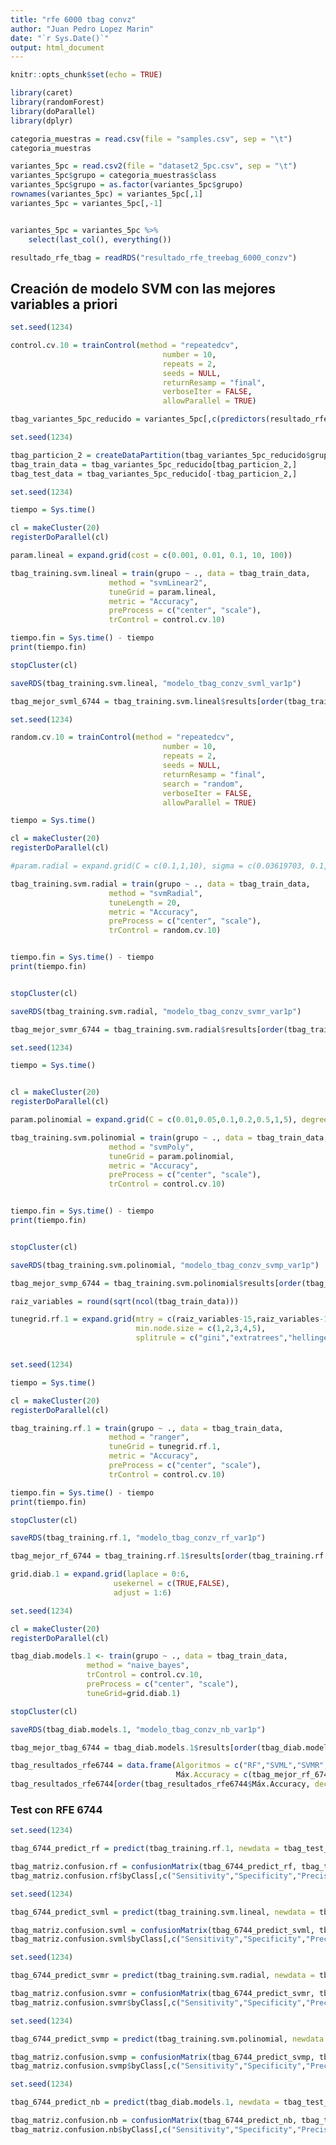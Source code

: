 ```yaml
---
title: "rfe 6000 tbag convz"
author: "Juan Pedro Lopez Marin"
date: "`r Sys.Date()`"
output: html_document
---
```


```r
knitr::opts_chunk$set(echo = TRUE)
```


```r
library(caret)
library(randomForest)
library(doParallel)
library(dplyr)
```

```r
categoria_muestras = read.csv(file = "samples.csv", sep = "\t")
categoria_muestras
```

```r
variantes_5pc = read.csv2(file = "dataset2_5pc.csv", sep = "\t")
variantes_5pc$grupo = categoria_muestras$class
variantes_5pc$grupo = as.factor(variantes_5pc$grupo)
rownames(variantes_5pc) = variantes_5pc[,1]
variantes_5pc = variantes_5pc[,-1]


variantes_5pc = variantes_5pc %>%
    select(last_col(), everything())

```

```r
resultado_rfe_tbag = readRDS("resultado_rfe_treebag_6000_conzv")
```
























## Creación de modelo SVM con las mejores variables a priori

```r
set.seed(1234)

control.cv.10 = trainControl(method = "repeatedcv", 
                                  number = 10,
                                  repeats = 2,
                                  seeds = NULL, 
                                  returnResamp = "final",
                                  verboseIter = FALSE,
                                  allowParallel = TRUE)
```

```r
tbag_variantes_5pc_reducido = variantes_5pc[,c(predictors(resultado_rfe_tbag),"grupo")]
```

```r
set.seed(1234)

tbag_particion_2 = createDataPartition(tbag_variantes_5pc_reducido$grupo, p=0.85, list = FALSE)
tbag_train_data = tbag_variantes_5pc_reducido[tbag_particion_2,]
tbag_test_data = tbag_variantes_5pc_reducido[-tbag_particion_2,]
```

```r
set.seed(1234)

tiempo = Sys.time()

cl = makeCluster(20)
registerDoParallel(cl)

param.lineal = expand.grid(cost = c(0.001, 0.01, 0.1, 10, 100))

tbag_training.svm.lineal = train(grupo ~ ., data = tbag_train_data,
                      method = "svmLinear2",
                      tuneGrid = param.lineal,
                      metric = "Accuracy",
                      preProcess = c("center", "scale"),
                      trControl = control.cv.10)

tiempo.fin = Sys.time() - tiempo
print(tiempo.fin)

stopCluster(cl)

saveRDS(tbag_training.svm.lineal, "modelo_tbag_conzv_svml_var1p")
```
```r
tbag_mejor_svml_6744 = tbag_training.svm.lineal$results[order(tbag_training.svm.lineal$results$Accuracy, decreasing = TRUE),][1,]["Accuracy"]
```

```r
set.seed(1234)

random.cv.10 = trainControl(method = "repeatedcv", 
                                  number = 10,
                                  repeats = 2,
                                  seeds = NULL, 
                                  returnResamp = "final",
                                  search = "random",
                                  verboseIter = FALSE,
                                  allowParallel = TRUE)

tiempo = Sys.time()

cl = makeCluster(20)
registerDoParallel(cl)

#param.radial = expand.grid(C = c(0.1,1,10), sigma = c(0.03619703, 0.1, 1))

tbag_training.svm.radial = train(grupo ~ ., data = tbag_train_data,
                      method = "svmRadial",
                      tuneLength = 20,
                      metric = "Accuracy",
                      preProcess = c("center", "scale"),
                      trControl = random.cv.10)


tiempo.fin = Sys.time() - tiempo
print(tiempo.fin)


stopCluster(cl)

saveRDS(tbag_training.svm.radial, "modelo_tbag_conzv_svmr_var1p")

```

```r
tbag_mejor_svmr_6744 = tbag_training.svm.radial$results[order(tbag_training.svm.radial$results$Accuracy, decreasing = TRUE),][1,]["Accuracy"]
```

```r
set.seed(1234)

tiempo = Sys.time()


cl = makeCluster(20)
registerDoParallel(cl)

param.polinomial = expand.grid(C = c(0.01,0.05,0.1,0.2,0.5,1,5), degree = c(1,2,3), scale = c(0.01,0.1,1))

tbag_training.svm.polinomial = train(grupo ~ ., data = tbag_train_data,
                      method = "svmPoly",
                      tuneGrid = param.polinomial,
                      metric = "Accuracy",
                      preProcess = c("center", "scale"),
                      trControl = control.cv.10)


tiempo.fin = Sys.time() - tiempo
print(tiempo.fin)


stopCluster(cl)

saveRDS(tbag_training.svm.polinomial, "modelo_tbag_conzv_svmp_var1p")

```

```r
tbag_mejor_svmp_6744 = tbag_training.svm.polinomial$results[order(tbag_training.svm.polinomial$results$Accuracy, decreasing = TRUE),][1,]["Accuracy"]
```

```r
raiz_variables = round(sqrt(ncol(tbag_train_data)))

tunegrid.rf.1 = expand.grid(mtry = c(raiz_variables-15,raiz_variables-10,raiz_variables-5,raiz_variables-3 ,raiz_variables,raiz_variables+5, raiz_variables+15, raiz_variables+30, raiz_variables+50),
                            min.node.size = c(1,2,3,4,5),
                            splitrule = c("gini","extratrees","hellinger"))


set.seed(1234)

tiempo = Sys.time()

cl = makeCluster(20)
registerDoParallel(cl)

tbag_training.rf.1 = train(grupo ~ ., data = tbag_train_data,
                      method = "ranger",
                      tuneGrid = tunegrid.rf.1,
                      metric = "Accuracy",
                      preProcess = c("center", "scale"),
                      trControl = control.cv.10)

tiempo.fin = Sys.time() - tiempo
print(tiempo.fin)

stopCluster(cl)

saveRDS(tbag_training.rf.1, "modelo_tbag_conzv_rf_var1p")

```

```r
tbag_mejor_rf_6744 = tbag_training.rf.1$results[order(tbag_training.rf.1$results$Accuracy, decreasing = TRUE),][1,]["Accuracy"]
```

```r
grid.diab.1 = expand.grid(laplace = 0:6,
                       usekernel = c(TRUE,FALSE),
                       adjust = 1:6)

set.seed(1234)

cl = makeCluster(20)
registerDoParallel(cl)

tbag_diab.models.1 <- train(grupo ~ ., data = tbag_train_data, 
                 method = "naive_bayes",
                 trControl = control.cv.10,
                 preProcess = c("center", "scale"),
                 tuneGrid=grid.diab.1)

stopCluster(cl)

saveRDS(tbag_diab.models.1, "modelo_tbag_conzv_nb_var1p")

```

```r
tbag_mejor_tbag_6744 = tbag_diab.models.1$results[order(tbag_diab.models.1$results$Accuracy, decreasing = TRUE),][1,]["Accuracy"]
```

```r
tbag_resultados_rfe6744 = data.frame(Algoritmos = c("RF","SVML","SVMR","SVMP","NB"),
                                     Máx.Accuracy = c(tbag_mejor_rf_6744$Accuracy, tbag_mejor_svml_6744$Accuracy, tbag_mejor_svmr_6744$Accuracy, tbag_mejor_svmp_6744$Accuracy, tbag_mejor_tbag_6744$Accuracy))
tbag_resultados_rfe6744[order(tbag_resultados_rfe6744$Máx.Accuracy, decreasing = TRUE),]
```

### Test con RFE 6744

```r
set.seed(1234)

tbag_6744_predict_rf = predict(tbag_training.rf.1, newdata = tbag_test_data)

tbag_matriz.confusion.rf = confusionMatrix(tbag_6744_predict_rf, tbag_test_data$grupo)
tbag_matriz.confusion.rf$byClass[,c("Sensitivity","Specificity","Precision","F1")]
```
```r
set.seed(1234)

tbag_6744_predict_svml = predict(tbag_training.svm.lineal, newdata = tbag_test_data)

tbag_matriz.confusion.svml = confusionMatrix(tbag_6744_predict_svml, tbag_test_data$grupo)
tbag_matriz.confusion.svml$byClass[,c("Sensitivity","Specificity","Precision","F1")]
```
```r
set.seed(1234)

tbag_6744_predict_svmr = predict(tbag_training.svm.radial, newdata = tbag_test_data)

tbag_matriz.confusion.svmr = confusionMatrix(tbag_6744_predict_svmr, tbag_test_data$grupo)
tbag_matriz.confusion.svmr$byClass[,c("Sensitivity","Specificity","Precision","F1")]
```
```r
set.seed(1234)

tbag_6744_predict_svmp = predict(tbag_training.svm.polinomial, newdata = tbag_test_data)

tbag_matriz.confusion.svmp = confusionMatrix(tbag_6744_predict_svmp, tbag_test_data$grupo)
tbag_matriz.confusion.svmp$byClass[,c("Sensitivity","Specificity","Precision","F1")]
```

```r
set.seed(1234)

tbag_6744_predict_nb = predict(tbag_diab.models.1, newdata = tbag_test_data)

tbag_matriz.confusion.nb = confusionMatrix(tbag_6744_predict_nb, tbag_test_data$grupo)
tbag_matriz.confusion.nb$byClass[,c("Sensitivity","Specificity","Precision","F1")]
``` 